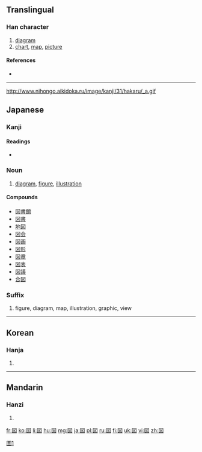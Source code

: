 {{also|圖|图}}
==Translingual==

===Han character===
{{Han char|rn=31|rad=囗|as=04|sn=7|four=|canj=田卜大 (WYK)|ids=⿴囗丶义}}

# [[diagram]]
# [[chart]], [[map]], [[picture]]

====References====
* {{Han ref|kx=0217.251|dkj=04734|dj=0445.130|hdz=10716.021|uh=56F3|ud=22259}}

----
http://www.nihongo.aikidoka.ru/image/kanji/31/hakaru/_a.gif

==Japanese==

===Kanji===
{{ja-kanji|grade=2|rs=囗04|style=s|kyu=圖}}

====Readings====
* {{ja-readings
|goon=[[ず]] (zu) < [[づ]] (du)
|kanon=[[と]] (to)
|kun=[[はかる]] (hakaru), [[え]] (e)}}

===Noun===
{{ja-noun|ず|hhira=づ}}

# [[diagram]], [[figure]], [[illustration]]

====Compounds====
* [[図書館]]
* [[図書]]
* [[地図]]
* [[図会]]
* [[図画]]
* [[図形]]
* [[図章]]
* [[図表]]
* [[図議]]
* [[合図]]

===Suffix===
{{ja-pos|ず|suffix|hhira=づ}}

# figure, diagram, map, illustration, graphic, view

----

==Korean==

===Hanja===
{{ko-hanja|hangeul=도|rv=do|mr=to}}

# {{defn|lang=ko|sort=囗04}}

----

==Mandarin==

===Hanzi===
{{cmn-hanzi|pin=[[juàn]] ([[juan4]]), [[tú]] ([[tu2]])|wg=chüan<sup>4</sup>, t'u<sup>2</sup>}}

# {{defn|lang=cmn|sort=囗04}}

[[Category:CJKV characters simplified differently in Japan and China|圖1]]

[[fr:図]]
[[ko:図]]
[[li:図]]
[[hu:図]]
[[mg:図]]
[[ja:図]]
[[pl:図]]
[[ru:図]]
[[fi:図]]
[[uk:図]]
[[vi:図]]
[[zh:図]]
